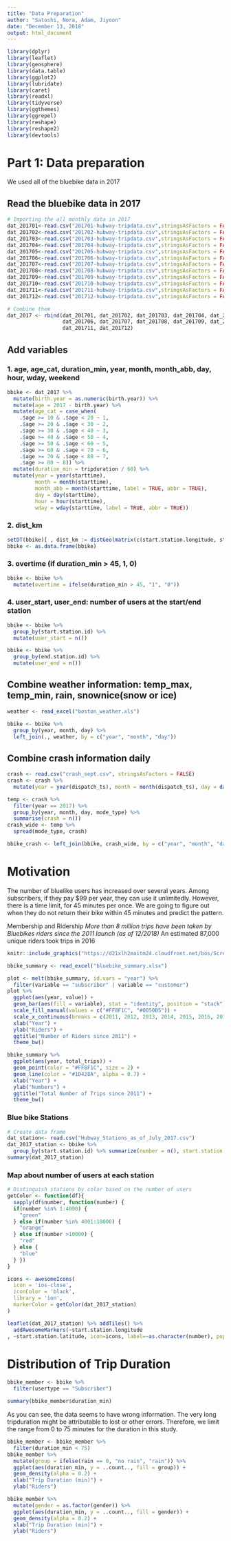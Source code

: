 ```yaml
---
title: "Data Preparation"
author: "Satoshi, Nora, Adam, Jiyoon"
date: "December 13, 2018"
output: html_document
---
```


```r
library(dplyr)
library(leaflet)
library(geosphere)
library(data.table)
library(ggplot2)
library(lubridate)
library(caret)
library(readxl)
library(tidyverse)
library(ggthemes)
library(ggrepel)
library(reshape)
library(reshape2)
library(devtools)
```

# Part 1: Data preparation

We used all of the bluebike data in 2017 

## Read the bluebike data in 2017
```r
# Importing the all monthly data in 2017
dat_201701<-read.csv("201701-hubway-tripdata.csv",stringsAsFactors = FALSE)
dat_201702<-read.csv("201702-hubway-tripdata.csv",stringsAsFactors = FALSE)
dat_201703<-read.csv("201703-hubway-tripdata.csv",stringsAsFactors = FALSE)
dat_201704<-read.csv("201704-hubway-tripdata.csv",stringsAsFactors = FALSE)
dat_201705<-read.csv("201705-hubway-tripdata.csv",stringsAsFactors = FALSE)
dat_201706<-read.csv("201706-hubway-tripdata.csv",stringsAsFactors = FALSE)
dat_201707<-read.csv("201707-hubway-tripdata.csv",stringsAsFactors = FALSE)
dat_201708<-read.csv("201708-hubway-tripdata.csv",stringsAsFactors = FALSE)
dat_201709<-read.csv("201709-hubway-tripdata.csv",stringsAsFactors = FALSE)
dat_201710<-read.csv("201710-hubway-tripdata.csv",stringsAsFactors = FALSE)
dat_201711<-read.csv("201711-hubway-tripdata.csv",stringsAsFactors = FALSE)
dat_201712<-read.csv("201712-hubway-tripdata.csv",stringsAsFactors = FALSE)

# Combine them
dat_2017 <- rbind(dat_201701, dat_201702, dat_201703, dat_201704, dat_201705,
                  dat_201706, dat_201707, dat_201708, dat_201709, dat_201710,
                  dat_201711, dat_201712)
```

## Add variables

### 1. age, age_cat, duration_min, year, month, month_abb, day, hour, wday, weekend
```r
bbike <- dat_2017 %>%
  mutate(birth.year = as.numeric(birth.year)) %>%
  mutate(age = 2017 - birth.year) %>%
  mutate(age_cat = case_when(
    .$age >= 10 & .$age < 20 ~ 1,
    .$age >= 20 & .$age < 30 ~ 2,
    .$age >= 30 & .$age < 40 ~ 3,
    .$age >= 40 & .$age < 50 ~ 4,
    .$age >= 50 & .$age < 60 ~ 5,
    .$age >= 60 & .$age < 70 ~ 6,
    .$age >= 70 & .$age < 80 ~ 7,
    .$age >= 80 ~ 8)) %>%
  mutate(duration_min = tripduration / 60) %>%
  mutate(year = year(starttime), 
         month = month(starttime),
         month_abb = month(starttime, label = TRUE, abbr = TRUE), 
         day = day(starttime),
         hour = hour(starttime), 
         wday = wday(starttime, label = TRUE, abbr = TRUE))
```

### 2. dist_km
```r
setDT(bbike)[ , dist_km := distGeo(matrix(c(start.station.longitude, start.station.latitude), ncol = 2),matrix(c(end.station.longitude, end.station.latitude), ncol = 2))/1000]
bbike <- as.data.frame(bbike)
```

### 3. overtime (if duration_min >  45, 1, 0)
```r
bbike <- bbike %>%
  mutate(overtime = ifelse(duration_min > 45, "1", "0"))
```

### 4. user_start, user_end: number of users at the start/end station
```r
bbike <- bbike %>%
  group_by(start.station.id) %>%
  mutate(user_start = n())

bbike <- bbike %>%
  group_by(end.station.id) %>%
  mutate(user_end = n())
```

## Combine weather information: temp_max, temp_min, rain, snownice(snow or ice)
```r
weather <- read_excel("boston_weather.xls")
```

```r
bbike <- bbike %>%
  group_by(year, month, day) %>%
  left_join(., weather, by = c("year", "month", "day")) 
```

## Combine crash information daily
```r
crash <- read.csv("crash_sept.csv", stringsAsFactors = FALSE)
crash <- crash %>%
  mutate(year = year(dispatch_ts), month = month(dispatch_ts), day = day(dispatch_ts))
```

```r
temp <- crash %>%
  filter(year == 2017) %>%
  group_by(year, month, day, mode_type) %>%
  summarise(crash = n())
crash_wide <- temp %>%
  spread(mode_type, crash)
```

```r
bbike_crash <- left_join(bbike, crash_wide, by = c("year", "month", "day"))
```






# Motivation

The number of bluelike users has increased over several years. Among subscribers, if they pay $99 per year, they can use it unlimitedly. However, there is a time limit, for 45 minutes per once. We are going to figure out when they do not return their bike within 45 minutes and predict the pattern.

Membership and Ridership
*More than 8 million trips have been taken by Bluebikes riders since the 2011 launch (as of 12/2018)
*An estimated 87,000 unique riders took trips in 2016

```r
knitr::include_graphics("https://d21xlh2maitm24.cloudfront.net/bos/Screen-Shot-2018-11-19-at-2.35.58-PM.png?mtime=20181119143621")
```

```r
bbike_summary <- read_excel("bluebike_summary.xlsx")
```

```r
plot <- melt(bbike_summary, id.vars = "year") %>%
  filter(variable == "subscriber" | variable == "customer") 
plot %>% 
  ggplot(aes(year, value)) +
  geom_bar(aes(fill = variable), stat = "identity", position = "stack") +
  scale_fill_manual(values = c("#FF8F1C", "#0050B5")) +
  scale_x_continuous(breaks = c(2011, 2012, 2013, 2014, 2015, 2016, 2017)) +
  xlab("Year") +
  ylab("Riders") +
  ggtitle("Number of Riders since 2011") +
  theme_bw()
```

```r
bbike_summary %>%
  ggplot(aes(year, total_trips)) +
  geom_point(color = "#FF8F1C", size = 2) +
  geom_line(color = "#1D428A", alpha = 0.7) +
  xlab("Year") +
  ylab("Numbers") +
  ggtitle("Total Number of Trips since 2011") +
  theme_bw()
```

### Blue bike Stations
```r
# Create data frame
dat_station<- read.csv("Hubway_Stations_as_of_July_2017.csv")
dat_2017_station <- bbike %>% 
  group_by(start.station.id) %>% summarize(number = n(), start.station.latitude=first(start.station.latitude), start.station.longitude=first(start.station.longitude),start.station.name=first(start.station.name))%>% filter(start.station.latitude>0)
summary(dat_2017_station)
```

### Map about number of users at each station 
```r
# Distinguish stations by color based on the number of users
getColor <- function(df){
  sapply(df$number, function(number) {
  if(number %in% 1:4000) {
    "green"
  } else if(number %in% 4001:10000) {
    "orange"
  } else if(number >10000) {
    "red"
  } else {
    "blue"
  } })
}

icons <- awesomeIcons(
  icon = 'ios-close',
  iconColor = 'black',
  library = 'ion',
  markerColor = getColor(dat_2017_station)
)

leaflet(dat_2017_station) %>% addTiles() %>%
  addAwesomeMarkers(~start.station.longitude
, ~start.station.latitude, icon=icons, label=~as.character(number), popup = ~start.station.name)
```


# Distribution of Trip Duration
```r
bbike_member <- bbike %>%
  filter(usertype == "Subscriber")
```

```r
summary(bbike_member$duration_min)
```
As you can see, the data seems to have wrong information. The very long tripduration might be attributable to lost or other errors. Therefore, we limit the range from 0 to 75 minutes for the duration in this study.

```r
bbike_member <- bbike_member %>%
  filter(duration_min < 75)
bbike_member %>%
  mutate(group = ifelse(rain == 0, "no rain", "rain")) %>%
  ggplot(aes(duration_min, y = ..count.., fill = group)) +
  geom_density(alpha = 0.2) +
  xlab("Trip Duration (min)") +
  ylab("Riders")
```

```r
bbike_member %>%
  mutate(gender = as.factor(gender)) %>%
  ggplot(aes(duration_min, y = ..count.., fill = gender)) +
  geom_density(alpha = 0.2) +
  xlab("Trip Duration (min)") +
  ylab("Riders")
```

